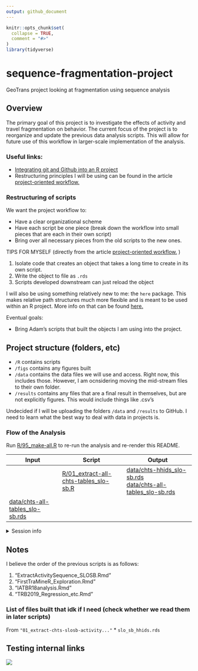 ```yaml
---
output: github_document
---
```


<!-- README.md is generated from README.Rmd. Please edit that file -->


```r
knitr::opts_chunk$set(
  collapse = TRUE,
  comment = "#>"
)
library(tidyverse)
```

# sequence-fragmentation-project
GeoTrans project looking at fragmentation using sequence analysis


## Overview

The primary goal of this project is to investigate the effects of activity and travel fragmentation on behavior. The current focus of the project is to reorganize and update the previous data analysis scripts. This will allow for future use of this workflow in larger-scale implementation of the analysis.

### Useful links:

* [Integrating git and Github into an R project](https://happygitwithr.com/)
* Restructuring principles I will be using can be found in the article [project-oriented workflow.](https://www.tidyverse.org/articles/2017/12/workflow-vs-script/)


### Restructuring of scripts

We want the project workflow to:

* Have a clear organizational scheme
* Have each script be one piece (break down the workflow into small pieces that are each in their own script)
* Bring over all necessary pieces from the old scripts to the new ones. 



TIPS FOR MYSELF (directly from the article [project-oriented workflow.](https://www.tidyverse.org/articles/2017/12/workflow-vs-script/)
)

1. Isolate code that creates an object that takes a long time to create in its own script.
2. Write the object to file as `.rds` 
3. Scripts developed downstream can just reload the object 



I will also be using something relatively new to me: the `here` package. This makes relative path structures much more flexible and is meant to be used within an R project. More info on that can be found [here.](https://github.com/jennybc/here_here)


Eventual goals:

* Bring Adam's scripts that built the objects I am using into the project. 


## Project structure (folders, etc)

* `/R` contains scripts
* `/figs` contains any figures built
* `/data` contains the data files we will use and access. Right now, this includes those. However, I am ocnsidering moving the mid-stream files to their own folder. 
* `/results` contains any files that are a final result in themselves, but are not explicitly figures. This would include things like .csv's 

Undecided if I will be uploading the folders `/data` and `/results` to GitHub. I need to learn what the best way to deal with data in projects is.


### Flow of the Analysis

Run [R/95_make-all.R](R/95_make-all.R) to re-run the analysis and re-render this README.

| Input                            | Script                                  | Output                                     |
|----------------------------------|-----------------------------------------|--------------------------------------------|
|                                  | [R/01_extract-all-chts-tables_slo-sb.R](R/01_extract-all-chts-tables_slo-sb.R) | [data/chts-hhids_slo-sb.rds](data/chts-hhids_slo-sb.rds)<br>[data/chts-all-tables_slo-sb.rds](data/chts-all-tables_slo-sb.rds) |
| [data/chts-all-tables_slo-sb.rds](data/chts-all-tables_slo-sb.rds) |       |                                            |


<details>

<summary>Session info</summary>
```r
devtools::session_info()
```

</details>

## Notes

I believe the order of the previous scripts is as follows:

1. "ExtractActivitySequence_SLOSB.Rmd"
2. "FirstTraMineR_Exploration.Rmd"
3. "IATBR18analysis.Rmd"
4. "TRB2019_Regression_etc.Rmd"


### List of files built that idk if I need (check whether we read them in later scripts)

From `"01_extract-chts-slosb-activity..."`
* `slo_sb_hhids.rds`




## Testing internal links
![](figs/example_seqiplot.png)
